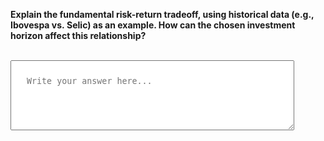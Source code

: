 ::: {.question-block}

<label for="module2_long_q1"><strong>Explain the fundamental risk-return tradeoff, using historical data (e.g., Ibovespa vs. Selic) as an example. How can the chosen investment horizon affect this relationship?</strong></label><br><br>

<textarea id="module2_long_q1" name="module2_long_q1" rows="4" cols="60" placeholder="Write your answer here..." style="width:90%; padding:25px;"></textarea>

:::